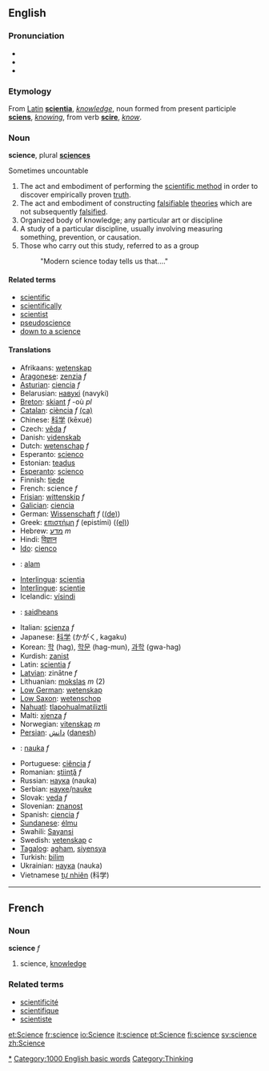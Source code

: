 ==English==
{{wikipedia}}
===Pronunciation===
*{{IPA|/ˈsaɪəns/ ''or'' /ˈsaɪɛns/}}
*{{audio|en-us-science.ogg|Audio (US)}}
*{{audio|en-ca-science.ogg|Audio (CA)}}

===Etymology===

From [[Latin]] '''[[scientia]]''', ''[[knowledge]]'', noun formed from present participle '''[[sciens]]''', ''[[knowing]]'', from verb '''[[scire]]''', ''[[know]]''.

===Noun===
'''science''', plural '''[[sciences]]'''

Sometimes uncountable

#The act and embodiment of performing the [[scientific method]] in order to discover empirically proven [[truth]].
#The act and embodiment of constructing [[falsifiable]] [[theory|theories]] which are not subsequently [[falsify|falsified]].
#Organized body of knowledge; any particular art or discipline
#A study of a particular discipline, usually involving measuring something, prevention, or causation.
#Those who carry out this study, referred to as a group
#: "Modern science today tells us that...."

====Related terms====
*[[scientific]]
*[[scientifically]]
*[[scientist]]
*[[pseudoscience]]
*[[down to a science]]

====Translations====

{{top}}
*Afrikaans: [[wetenskap]]
*[[Aragonese]]: [[zenzia]] ''f''
*[[Asturian]]: [[ciencia]] ''f''
*Belarusian: [[навукі]] (navyki)
*[[Breton]]: [[skiant]] ''f'' -où ''pl''
*[[Catalan]]: [[ciència]] ''f'' [[:ca:ciència|(ca)]]
*Chinese: [[科学]] (kēxué)
*Czech: [[věda]] ''f''
*Danish: [[videnskab]]
*Dutch: [[wetenschap]] ''f''
*Esperanto: [[scienco]]
*Estonian: [[teadus]]
*[[Esperanto]]: [[scienco]]
*Finnish: [[tiede]]
*French: science ''f''
*[[Frisian]]: [[wittenskip]] ''f''
*[[Galician]]: [[ciencia]]
*German: [[Wissenschaft]] ''f'' ([[:de:Wissenschaft|(de)]])
*Greek: [[επιστήμη]] ''f'' (epistími) ([[:el:Επιστήμη|(el)]])
*Hebrew: [[מדע]] ''m''
*Hindi: [[विज्ञान]]
*[[Ido]]: [[cienco]]
*{{id}}: [[alam]]
*[[Interlingua]]: [[scientia]]
*[[Interlingue]]: [[scientie]]
*Icelandic: [[vísindi]]
*{{ga}}: [[saidheans]]
{{mid}}
*Italian: [[scienza]] ''f''
*Japanese: [[科学]] (かがく, kagaku)
*Korean: [[학]] (hag), [[학문]] (hag-mun), [[과학]] (gwa-hag)
*Kurdish: [[zanist]]
*Latin: [[scientia]] ''f''
*[[Latvian]]: zinātne ''f''
*Lithuanian: [[mokslas]] ''m'' (2)
*[[Low German]]: [[wetenskap]]
*[[Low Saxon]]: [[wetenschop]]
*[[Nahuatl]]: [[tlapohualmatiliztli]]
*Malti: [[xjenza]] ''f''
*Norwegian: [[vitenskap]] ''m''
*[[Persian]]: [[دانش]] ([[danesh]])
*{{pl}}: [[nauka]] ''f''
*Portuguese: [[ciência]] ''f''
*Romanian: [[ştiinţă]] ''f''
*Russian: [[наука]] (nauka)
*Serbian: [[науке]]/[[nauke]]
*Slovak: [[veda]] ''f''
*Slovenian: [[znanost]]
*Spanish: [[ciencia]] ''f''
*[[Sundanese]]: [[élmu]]
*Swahili: [[Sayansi]]
*Swedish: [[vetenskap]] ''c''
*[[Tagalog]]: [[agham]], [[siyensya]]
*Turkish: [[bilim]]
*Ukrainian: [[наука]] (nauka)
*Vietnamese [[tự nhiên]] (科学)
{{bottom}}

----

==French==
===Noun===
'''science''' ''f''

# science, [[knowledge]]

===Related terms===
*[[scientificité]]
*[[scientifique]]
*[[scientiste]]

[[Category:Sciences|*]]
[[Category:1000 English basic words]]
[[Category:Thinking]]

[[et:Science]]
[[fr:science]]
[[io:Science]]
[[it:science]]
[[pt:Science]]
[[fi:science]]
[[sv:science]]
[[zh:Science]]